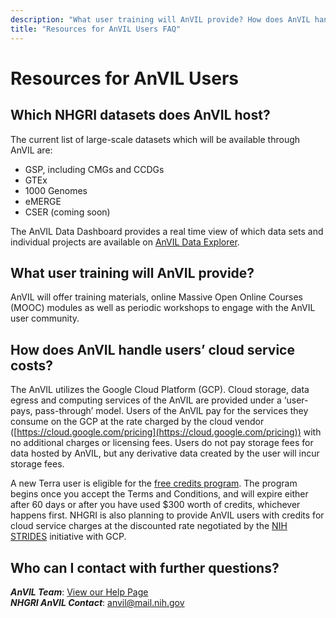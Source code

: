 ```yaml
---
description: "What user training will AnVIL provide? How does AnVIL handle users’ cloud service costs"
title: "Resources for AnVIL Users FAQ"
---
```


# Resources for AnVIL Users

## Which NHGRI datasets does AnVIL host?

The current list of large-scale datasets which will be available through AnVIL are:

- GSP, including CMGs and CCDGs
- GTEx
- 1000 Genomes
- eMERGE
- CSER (coming soon)

The AnVIL Data Dashboard provides a real time view of which data sets and individual projects are available
on [AnVIL Data Explorer]({browserURL}).

## What user training will AnVIL provide?

AnVIL will offer training materials, online Massive Open Online Courses (MOOC) modules as well as periodic workshops to
engage with the AnVIL user community.

## How does AnVIL handle users’ cloud service costs?

The AnVIL utilizes the Google Cloud Platform (GCP). Cloud storage, data egress and computing services of the AnVIL are
provided under a ‘user-pays, pass-through’ model. Users of the AnVIL pay for the services they consume on the GCP at the
rate charged by the cloud vendor ([https://cloud.google.com/pricing](https://cloud.google.com/pricing)) with no additional charges or licensing fees.
Users do not pay storage fees for data hosted by AnVIL, but any derivative data created by the user will incur storage
fees.

A new Terra user is eligible for
the [free credits program](https://support.terra.bio/hc/en-us/articles/360046295092-Set-up-billing-with-300-Google-credits-to-explore-Terra).
The program begins once you accept the Terms and Conditions, and will expire either after 60 days or after you have used
$300 worth of credits, whichever happens first. NHGRI is also planning to provide AnVIL users with credits for cloud
service charges at the discounted rate negotiated by the [NIH STRIDES](https://datascience.nih.gov/strides) initiative
with GCP.

## Who can I contact with further questions?

**_AnVIL Team_**: [View our Help Page](/help)\
**_NHGRI AnVIL Contact_**: [anvil@mail.nih.gov](mailto:anvil@mail.nih.gov)
